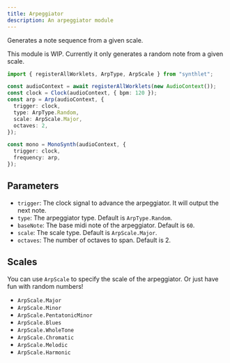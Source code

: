 ```yaml
---
title: Arpeggiator
description: An arpeggiator module
---
```



Generates a note sequence from a given scale.

<Callout title="Not arpeggiator" type="warn">
  This module is WIP. Currently it only generates a random note from a given
  scale.
</Callout>

```ts
import { registerAllWorklets, ArpType, ArpScale } from "synthlet";

const audioContext = await registerAllWorklets(new AudioContext());
const clock = Clock(audioContext, { bpm: 120 });
const arp = Arp(audioContext, {
  trigger: clock,
  type: ArpType.Random,
  scale: ArpScale.Major,
  octaves: 2,
});

const mono = MonoSynth(audioContext, {
  trigger: clock,
  frequency: arp,
});
```

<ArpExample />

## Parameters

- `trigger`: The clock signal to advance the arpeggiator. It will output the next note.
- `type`: The arpeggiator type. Default is `ArpType.Random`.
- `baseNote`: The base midi note of the arpeggiator. Default is `60`.
- `scale`: The scale type. Default is `ArpScale.Major`.
- `octaves`: The number of octaves to span. Default is 2.

## Scales

You can use `ArpScale` to specify the scale of the arpeggiator. Or just have fun with random numbers!

- `ArpScale.Major`
- `ArpScale.Minor`
- `ArpScale.PentatonicMinor`
- `ArpScale.Blues`
- `ArpScale.WholeTone`
- `ArpScale.Chromatic`
- `ArpScale.Melodic`
- `ArpScale.Harmonic`
